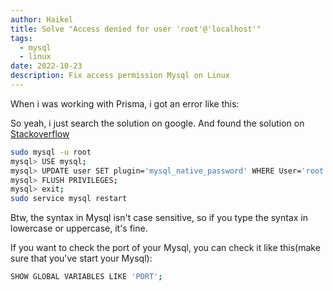 ```yaml
---
author: Haikel
title: Solve "Access denied for user 'root'@'localhost'"
tags:
  - mysql
  - linux
date: 2022-10-23
description: Fix access permission Mysql on Linux
---
```


When i was working with Prisma, i got an error like this:

<LightboxImage
  src="blog/access-denied-mysql/access-denied-mysql.png?ik-sdk-version=javascript-1.4.3&updatedAt=1669161184004"
  alt="access denied mysql"
/>

So yeah, i just search the solution on google. And found the solution on [Stackoverflow](https://stackoverflow.com/questions/39281594/error-1698-28000-access-denied-for-user-rootlocalhost)

```sh
sudo mysql -u root
mysql> USE mysql;
mysql> UPDATE user SET plugin='mysql_native_password' WHERE User='root';
mysql> FLUSH PRIVILEGES;
mysql> exit;
sudo service mysql restart
```

<LightboxImage
  src="blog/access-denied-mysql/access-denied-solution.png?ik-sdk-version=javascript-1.4.3&updatedAt=1669161184014"
  alt="solution"
/>

Btw, the syntax in Mysql isn't case sensitive, so if you type the syntax in lowercase or uppercase, it's fine.

If you want to check the port of your Mysql, you can check it like this(make sure that you've start your Mysql):

```sh
SHOW GLOBAL VARIABLES LIKE 'PORT';
```

<LightboxImage
  src="blog/access-denied-mysql/Screenshot-2022-10-23-33-535x239.png?ik-sdk-version=javascript-1.4.3&updatedAt=1669157528338"
  alt="check mysql port"
/>
